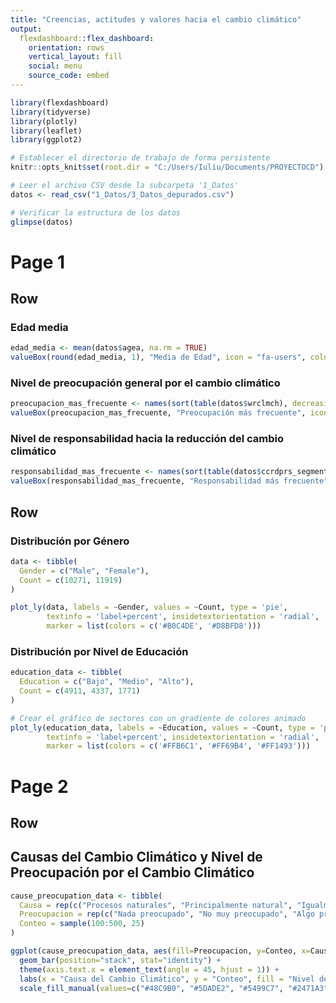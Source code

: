 ```yaml
---
title: "Creencias, actitudes y valores hacia el cambio climático"
output: 
  flexdashboard::flex_dashboard:
    orientation: rows
    vertical_layout: fill
    social: menu
    source_code: embed
---
```


```r
library(flexdashboard)
library(tidyverse)
library(plotly)
library(leaflet)
library(ggplot2)

# Establecer el directorio de trabajo de forma persistente
knitr::opts_knit$set(root.dir = "C:/Users/Iuliu/Documents/PROYECTOCD")
```
```r
# Leer el archivo CSV desde la subcarpeta '1_Datos'
datos <- read_csv("1_Datos/3_Datos_depurados.csv")

# Verificar la estructura de los datos
glimpse(datos)

```

Page 1
=====================================

Row {data-height=50}
-----------------------------------------------------------------------

### Edad media

```r
edad_media <- mean(datos$agea, na.rm = TRUE)
valueBox(round(edad_media, 1), "Media de Edad", icon = "fa-users", color = "#AFEEEE")
```
### Nivel de preocupación general por el cambio climático
```r
preocupacion_mas_frecuente <- names(sort(table(datos$wrclmch), decreasing = TRUE))[1]
valueBox(preocupacion_mas_frecuente, "Preocupación más frecuente", icon = "fa-leaf", color = "#AFEEEE")
```
### Nivel de responsabilidad hacia la reducción del cambio climático
```r
responsabilidad_mas_frecuente <- names(sort(table(datos$ccrdprs_segmented), decreasing = TRUE))[1]
valueBox(responsabilidad_mas_frecuente, "Responsabilidad más frecuente", icon = "fa-hand-paper", color = "#AFEEEE")
```

Row {data-height=50}
-----------------------------------------------------------------------

### Distribución por Género


```r

data <- tibble(
  Gender = c("Male", "Female"),
  Count = c(10271, 11919)
)

plot_ly(data, labels = ~Gender, values = ~Count, type = 'pie', 
        textinfo = 'label+percent', insidetextorientation = 'radial',
        marker = list(colors = c('#B0C4DE', '#D8BFD8')))

```

### Distribución por Nivel de Educación

```r

education_data <- tibble(
  Education = c("Bajo", "Medio", "Alto"),
  Count = c(4911, 4337, 1771)
)

# Crear el gráfico de sectores con un gradiente de colores animado
plot_ly(education_data, labels = ~Education, values = ~Count, type = 'pie', 
        textinfo = 'label+percent', insidetextorientation = 'radial',
        marker = list(colors = c('#FFB6C1', '#FF69B4', '#FF1493')))
```
Page 2
=====================================

Row {data-height=500}
-----------------------------------------------------------------------

## Causas del Cambio Climático y Nivel de Preocupación por el Cambio Climático

```r
cause_preocupation_data <- tibble(
  Causa = rep(c("Procesos naturales", "Principalmente natural", "Igualmente natural y humano", "Principalmente humano", "Completamente humano"), each = 5),
  Preocupacion = rep(c("Nada preocupado", "No muy preocupado", "Algo preocupado", "Muy preocupado", "Extremadamente preocupado"), times = 5),
  Conteo = sample(100:500, 25)
)

ggplot(cause_preocupation_data, aes(fill=Preocupacion, y=Conteo, x=Causa)) + 
  geom_bar(position="stack", stat="identity") +
  theme(axis.text.x = element_text(angle = 45, hjust = 1)) +
  labs(x = "Causa del Cambio Climático", y = "Conteo", fill = "Nivel de Preocupación") +
  scale_fill_manual(values=c("#48C9B0", "#5DADE2", "#5499C7", "#2471A3", "#1F618D"))
```